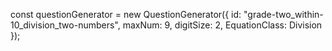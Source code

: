 
const questionGenerator = new QuestionGenerator({
	id: "grade-two_within-10_division_two-numbers",
	maxNum: 9,
	digitSize: 2,
	EquationClass: Division
});

<Meta title={questionGenerator.getName()} parameters={defaultDocParams()} />

<Title>{questionGenerator.getTitle()}</Title>

<Canvas className="custom-docs-story">
	<QuizContainer questionGenerator={questionGenerator} />
</Canvas>
